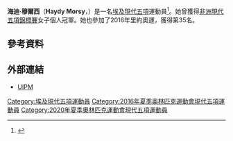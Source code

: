 {{Infobox sportsperson
| name           = 海迪·穆爾西<br />''Haydy Morsy''
| image          = 
| caption        = 
| birth_name     = 
| fullname       = 
| nickname       = 
| nationality    = 
| residence      = 
| birth_date     = {{birth date and age|1999|9|20|df=yes}}
| birth_place    = 
| death_date     = 
| death_place    = 
| height         = {{height|m=1.75}}
| weight         = {{weight|kg=72}}
| website        = 
| country        = {{EGY}}
| sport          = [[現代五項|現代五項]]
| event          = 
| olympics       = 
| show-medals    = yes
| medaltemplates = 
{{MedalSport|女子[[現代五項|現代五項]]}}
{{MedalCountry|{{EGY}}}}
{{MedalCompetition|[[非洲現代五項錦標賽|非洲現代五項錦標賽]]}}
{{MedalGold|[[2015年非洲現代五項錦標賽|2015年 開羅]]|女子個人}}
{{MedalGold|[[2015年非洲現代五項錦標賽|2015年 開羅]]|女子團體}}
{{MedalCompetition|[[世界青少年現代五項錦標賽|世界青少年現代五項錦標賽]]}}
{{MedalSilver|[[2015年世界青少年現代五項錦標賽|2015年 布宜諾斯艾利斯]]|女子個人}}
{{MedalBronze|[[2015年世界青少年現代五項錦標賽|2015年 布宜諾斯艾利斯]]|女子團體}}
}}
'''海迪·穆爾西'''（'''Haydy Morsy'''，{{bd|1999年|9月20日|catIdx=Morsy, Haydy}}）是一名[[埃及|埃及]][[現代五項|現代五項]]運動員<ref>{{cite web|url=http://www.pentathlon.org/athletes/athlete-bio/?id=5864 |title=Haydy Morsy |publisher=UIPM |date=2016-05-11 |accessdate=2016-05-11 }}</ref>。她曾獲得[[非洲現代五項錦標賽|非洲現代五項錦標賽]]女子個人冠軍。她也參加了2016年里約奧運，獲得第35名。

== 參考資料 ==
{{Reflist}}

== 外部連結 ==
* [http://www.pentathlon.org/athletes/athlete-bio/?id=5864 UIPM]

{{Egypt-stub}}

{{DEFAULTSORT:Morsy, Haydy}}
[[Category:埃及現代五項運動員|Category:埃及現代五項運動員]]
[[Category:2016年夏季奧林匹克運動會現代五項運動員|Category:2016年夏季奧林匹克運動會現代五項運動員]]
[[Category:2020年夏季奧林匹克運動會現代五項運動員|Category:2020年夏季奧林匹克運動會現代五項運動員]]